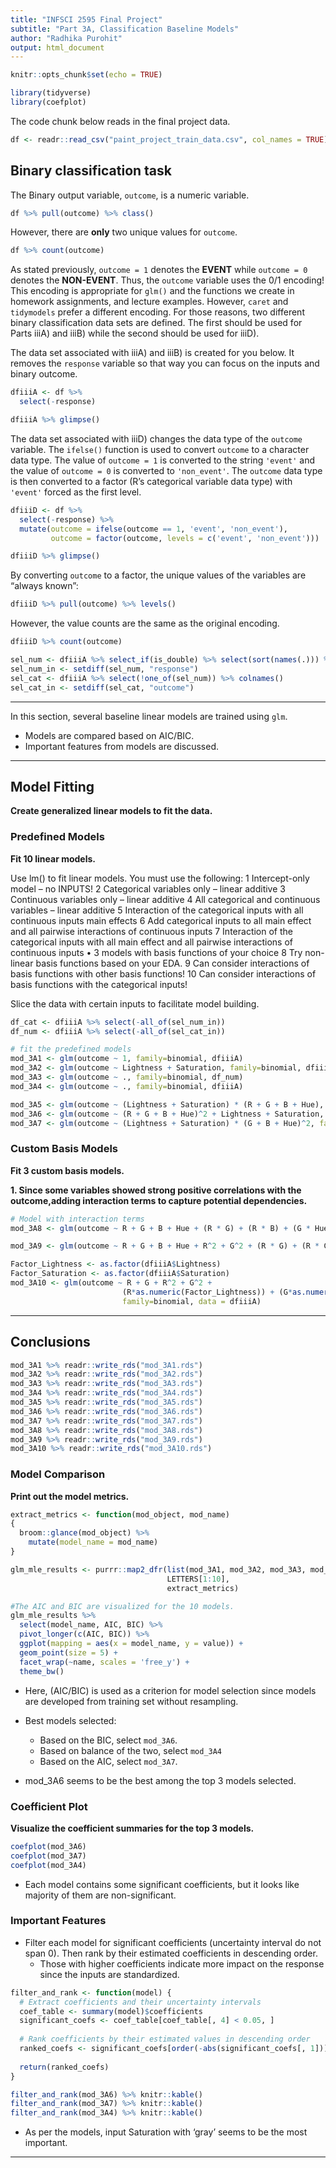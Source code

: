 ```yaml
---
title: "INFSCI 2595 Final Project"
subtitle: "Part 3A, Classification Baseline Models"
author: "Radhika Purohit"
output: html_document
---
```


```r
knitr::opts_chunk$set(echo = TRUE)
```

```r
library(tidyverse)
library(coefplot)
```

The code chunk below reads in the final project data.  

```r
df <- readr::read_csv("paint_project_train_data.csv", col_names = TRUE)
```

## Binary classification task

The Binary output variable, `outcome`, is a numeric variable.  

```r
df %>% pull(outcome) %>% class()
```

However, there are **only** two unique values for `outcome`.  

```r
df %>% count(outcome)
```

As stated previously, `outcome = 1` denotes the **EVENT** while `outcome = 0` denotes the **NON-EVENT**. Thus, the `outcome` variable uses the 0/1 encoding! This encoding is appropriate for `glm()` and the functions we create in homework assignments, and lecture examples. However, `caret` and `tidymodels` prefer a different encoding. For those reasons, two different binary classification data sets are defined. The first should be used for Parts iiiA) and iiiB) while the second should be used for iiiD).  

The data set associated with iiiA) and iiiB) is created for you below. It removes the `response` variable so that way you can focus on the inputs and binary outcome.  

```r
dfiiiA <- df %>% 
  select(-response)

dfiiiA %>% glimpse()
```

The data set associated with iiiD) changes the data type of the `outcome` variable. The `ifelse()` function is used to convert `outcome` to a character data type. The value of `outcome = 1` is converted to the string `'event'` and the value of `outcome = 0` is converted to `'non_event'`. The `outcome` data type is then converted to a factor (R's categorical variable data type) with `'event'` forced as the first level.  

```r
dfiiiD <- df %>% 
  select(-response) %>% 
  mutate(outcome = ifelse(outcome == 1, 'event', 'non_event'),
         outcome = factor(outcome, levels = c('event', 'non_event')))

dfiiiD %>% glimpse()
```

By converting `outcome` to a factor, the unique values of the variables are "always known":  

```r
dfiiiD %>% pull(outcome) %>% levels()
```

However, the value counts are the same as the original encoding.  

```r
dfiiiD %>% count(outcome)
```
```r
sel_num <- dfiiiA %>% select_if(is_double) %>% select(sort(names(.))) %>% colnames()
sel_num_in <- setdiff(sel_num, "response")
sel_cat <- dfiiiA %>% select(!one_of(sel_num)) %>% colnames()
sel_cat_in <- setdiff(sel_cat, "outcome")
```
----

In this section, several baseline linear models are trained using `glm`.  

- Models are compared based on AIC/BIC.  
- Important features from models are discussed.  

----

## Model Fitting

**Create generalized linear models to fit the data.** 

### Predefined Models

**Fit 10 linear models.**  

Use lm() to fit linear models. You must use the following:
1 Intercept-only model – no INPUTS!
2 Categorical variables only – linear additive
3 Continuous variables only – linear additive
4 All categorical and continuous variables – linear additive
5 Interaction of the categorical inputs with all continuous inputs main effects
6 Add categorical inputs to all main effect and all pairwise interactions of continuous inputs
7 Interaction of the categorical inputs with all main effect and all pairwise interactions of continuous inputs
•  3 models with basis functions of your choice
8 Try non-linear basis functions based on your EDA.
9 Can consider interactions of basis functions with other basis functions!
10 Can consider interactions of basis functions with the categorical inputs! 

Slice the data with certain inputs to facilitate model building.

```r
df_cat <- dfiiiA %>% select(-all_of(sel_num_in))
df_num <- dfiiiA %>% select(-all_of(sel_cat_in))
```



```r
# fit the predefined models
mod_3A1 <- glm(outcome ~ 1, family=binomial, dfiiiA)
mod_3A2 <- glm(outcome ~ Lightness + Saturation, family=binomial, dfiiiA)
mod_3A3 <- glm(outcome ~ ., family=binomial, df_num)
mod_3A4 <- glm(outcome ~ ., family=binomial, dfiiiA)

mod_3A5 <- glm(outcome ~ (Lightness + Saturation) * (R + G + B + Hue), family=binomial, data = dfiiiA)
mod_3A6 <- glm(outcome ~ (R + G + B + Hue)^2 + Lightness + Saturation, family=binomial, data = dfiiiA)
mod_3A7 <- glm(outcome ~ (Lightness + Saturation) * (G + B + Hue)^2, family=binomial, data = dfiiiA)
```


### Custom Basis Models

**Fit 3 custom basis models.**  

**1. Since some variables showed strong positive correlations with the outcome,adding interaction terms to capture potential dependencies.** 

```r
# Model with interaction terms
mod_3A8 <- glm(outcome ~ R + G + B + Hue + (R * G) + (R * B) + (G * Hue), family=binomial, data = dfiiiA)
```


```r
mod_3A9 <- glm(outcome ~ R + G + B + Hue + R^2 + G^2 + (R * G) + (R * G * B) + Hue^2, family=binomial, data = dfiiiA)
```


```r
Factor_Lightness <- as.factor(dfiiiA$Lightness)
Factor_Saturation <- as.factor(dfiiiA$Saturation)
mod_3A10 <- glm(outcome ~ R + G + R^2 + G^2 + 
                         (R*as.numeric(Factor_Lightness)) + (G*as.numeric(Factor_Saturation)) + Lightness + Saturation,
                         family=binomial, data = dfiiiA)
```

----

## Conclusions

```r
mod_3A1 %>% readr::write_rds("mod_3A1.rds")
mod_3A2 %>% readr::write_rds("mod_3A2.rds")
mod_3A3 %>% readr::write_rds("mod_3A3.rds")
mod_3A4 %>% readr::write_rds("mod_3A4.rds")
mod_3A5 %>% readr::write_rds("mod_3A5.rds")
mod_3A6 %>% readr::write_rds("mod_3A6.rds")
mod_3A7 %>% readr::write_rds("mod_3A7.rds")
mod_3A8 %>% readr::write_rds("mod_3A8.rds")
mod_3A9 %>% readr::write_rds("mod_3A9.rds")
mod_3A10 %>% readr::write_rds("mod_3A10.rds")
```

### Model Comparison

**Print out the model metrics.**  

```r
extract_metrics <- function(mod_object, mod_name)
{
  broom::glance(mod_object) %>% 
    mutate(model_name = mod_name)
}
```

```r
glm_mle_results <- purrr::map2_dfr(list(mod_3A1, mod_3A2, mod_3A3, mod_3A4, mod_3A5, mod_3A6, mod_3A7, mod_3A8, mod_3A9, mod_3A10),
                                   LETTERS[1:10],
                                   extract_metrics)

```

```r
#The AIC and BIC are visualized for the 10 models.
glm_mle_results %>% 
  select(model_name, AIC, BIC) %>% 
  pivot_longer(c(AIC, BIC)) %>% 
  ggplot(mapping = aes(x = model_name, y = value)) +
  geom_point(size = 5) +
  facet_wrap(~name, scales = 'free_y') +
  theme_bw()
```


- Here, (AIC/BIC) is used as a criterion for model selection since models are developed from training set without resampling.  

- Best models selected:
  - Based on the BIC, select `mod_3A6`.
  - Based on balance of the two, select `mod_3A4`
  - Based on the AIC, select `mod_3A7`.  

- mod_3A6 seems to be the best among the top 3 models selected. 

### Coefficient Plot

**Visualize the coefficient summaries for the top 3 models.**  

```r
coefplot(mod_3A6)
coefplot(mod_3A7)
coefplot(mod_3A4)
```

- Each model contains some significant coefficients, but it looks like majority of them are non-significant.

### Important Features

- Filter each model for significant coefficients (uncertainty interval do not span 0). Then rank by their estimated coefficients in descending order.  
  - Those with higher coefficients indicate more impact on the response since the inputs are standardized.
  
```r
filter_and_rank <- function(model) {
  # Extract coefficients and their uncertainty intervals
  coef_table <- summary(model)$coefficients
  significant_coefs <- coef_table[coef_table[, 4] < 0.05, ] 
  
  # Rank coefficients by their estimated values in descending order
  ranked_coefs <- significant_coefs[order(-abs(significant_coefs[, 1])), ]
  
  return(ranked_coefs)
}
```

```r
filter_and_rank(mod_3A6) %>% knitr::kable()
filter_and_rank(mod_3A7) %>% knitr::kable()
filter_and_rank(mod_3A4) %>% knitr::kable()
```


- As per the models, input Saturation with 'gray' seems to be the most important.

----
